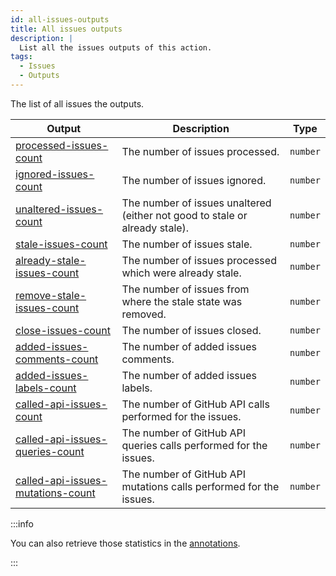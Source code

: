 ```yaml
---
id: all-issues-outputs
title: All issues outputs
description: |
  List all the issues outputs of this action.
tags:
  - Issues
  - Outputs
---
```


The list of all issues the outputs.

| Output                                                                        | Description                                                                 | Type     |
| ----------------------------------------------------------------------------- | --------------------------------------------------------------------------- | -------- |
| [processed-issues-count](processed-issues-count-output)                       | The number of issues processed.                                             | `number` |
| [ignored-issues-count](ignored-issues-count-output)                           | The number of issues ignored.                                               | `number` |
| [unaltered-issues-count](unaltered-issues-count-output)                       | The number of issues unaltered (either not good to stale or already stale). | `number` |
| [stale-issues-count](stale-issues-count-output)                               | The number of issues stale.                                                 | `number` |
| [already-stale-issues-count](already-stale-issues-count-output)               | The number of issues processed which were already stale.                    | `number` |
| [remove-stale-issues-count](remove-stale-issues-count-output)                 | The number of issues from where the stale state was removed.                | `number` |
| [close-issues-count](close-issues-count-output)                               | The number of issues closed.                                                | `number` |
| [added-issues-comments-count](added-issues-comments-count-output)             | The number of added issues comments.                                        | `number` |
| [added-issues-labels-count](added-issues-labels-count-output)                 | The number of added issues labels.                                          | `number` |
| [called-api-issues-count](called-api-issues-count-output)                     | The number of GitHub API calls performed for the issues.                    | `number` |
| [called-api-issues-queries-count](called-api-issues-queries-count-output)     | The number of GitHub API queries calls performed for the issues.            | `number` |
| [called-api-issues-mutations-count](called-api-issues-mutations-count-output) | The number of GitHub API mutations calls performed for the issues.          | `number` |

:::info

You can also retrieve those statistics in the [annotations](../../annotations).

:::
